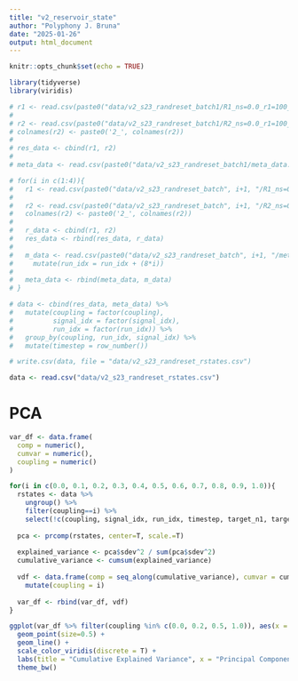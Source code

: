 ```yaml
---
title: "v2_reservoir_state"
author: "Polyphony J. Bruna"
date: "2025-01-26"
output: html_document
---
```


```r
knitr::opts_chunk$set(echo = TRUE)
```


```r
library(tidyverse)
library(viridis)
```

```r
# r1 <- read.csv(paste0("data/v2_s23_randreset_batch1/R1_ns=0.0_r1=100_r2=100.csv"))
# 
# r2 <- read.csv(paste0("data/v2_s23_randreset_batch1/R2_ns=0.0_r1=100_r2=100.csv"))
# colnames(r2) <- paste0('2_', colnames(r2))
# 
# res_data <- cbind(r1, r2)
# 
# meta_data <- read.csv(paste0("data/v2_s23_randreset_batch1/meta_data.csv"))
```

```r
# for(i in c(1:4)){
#   r1 <- read.csv(paste0("data/v2_s23_randreset_batch", i+1, "/R1_ns=0.0_r1=100_r2=100.csv"))
#   
#   r2 <- read.csv(paste0("data/v2_s23_randreset_batch", i+1, "/R2_ns=0.0_r1=100_r2=100.csv"))
#   colnames(r2) <- paste0('2_', colnames(r2))
#   
#   r_data <- cbind(r1, r2)
#   res_data <- rbind(res_data, r_data)
#   
#   m_data <- read.csv(paste0("data/v2_s23_randreset_batch", i+1, "/meta_data.csv")) %>%
#     mutate(run_idx = run_idx + (8*i))
#   
#   meta_data <- rbind(meta_data, m_data)
# }
```

```r
# data <- cbind(res_data, meta_data) %>%
#   mutate(coupling = factor(coupling),
#          signal_idx = factor(signal_idx),
#          run_idx = factor(run_idx)) %>%
#   group_by(coupling, run_idx, signal_idx) %>%
#   mutate(timestep = row_number())
```

```r
# write.csv(data, file = "data/v2_s23_randreset_rstates.csv")
```

```r
data <- read.csv("data/v2_s23_randreset_rstates.csv")
```

# PCA

```r
var_df <- data.frame(
  comp = numeric(),
  cumvar = numeric(),
  coupling = numeric()
)

for(i in c(0.0, 0.1, 0.2, 0.3, 0.4, 0.5, 0.6, 0.7, 0.8, 0.9, 1.0)){
  rstates <- data %>%
    ungroup() %>%
    filter(coupling==i) %>%
    select(!c(coupling, signal_idx, run_idx, timestep, target_n1, target_n2))
  
  pca <- prcomp(rstates, center=T, scale.=T)
  
  explained_variance <- pca$sdev^2 / sum(pca$sdev^2)
  cumulative_variance <- cumsum(explained_variance)
  
  vdf <- data.frame(comp = seq_along(cumulative_variance), cumvar = cumulative_variance) %>%
    mutate(coupling = i)
  
  var_df <- rbind(var_df, vdf)
}
```

```r
ggplot(var_df %>% filter(coupling %in% c(0.0, 0.2, 0.5, 1.0)), aes(x = comp, y = cumvar, color = as.factor(coupling))) +
  geom_point(size=0.5) +
  geom_line() +
  scale_color_viridis(discrete = T) +
  labs(title = "Cumulative Explained Variance", x = "Principal Component", y = "Cumulative Variance Explained", color = "Coupling") +
  theme_bw()
```